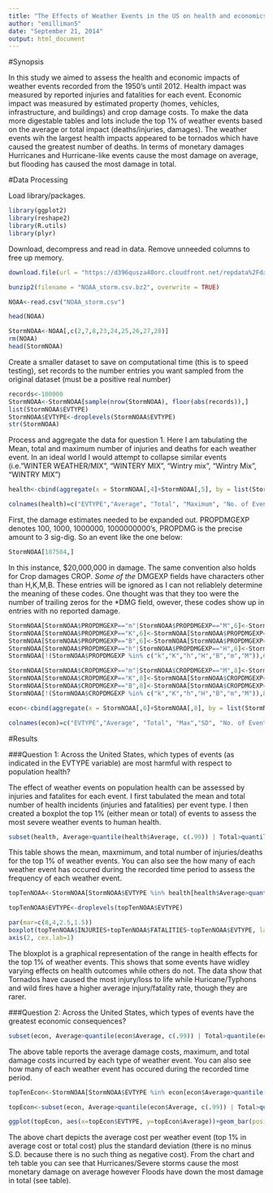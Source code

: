 ```yaml
---
title: "The Effects of Weather Events in the US on health and economics"
author: "emilliman5"
date: "September 21, 2014"
output: html_document
---
```

#Synopsis

In this study we aimed to assess the health and economic impacts of weather events recorded from the 1950's until 2012. Health impact was measured by reported injuries and fatalities for each event. Economic impact was measured by estimated property (homes, vehicles, infrastructure, and buildings) and crop damage costs. To make the data more digestable tables and lots include the top 1% of weather events based on the average or total impact (deaths/injuries, damages). The weather events wih the largest health impacts appeared to be tornados which have caused the greatest number of deaths. In terms of monetary damages Hurricanes and Hurricane-like events cause the most damage on average, but flooding has caused the most damage in total.

#Data Processing

Load library/packages.

```r

library(ggplot2)
library(reshape2)
library(R.utils)
library(plyr)

```

Download, decompress and read in data. Remove unneeded columns to free up memory.
```r

download.file(url = "https://d396qusza40orc.cloudfront.net/repdata%2Fdata%2FStormData.csv.bz2", destfile = "NOAA_storm.csv.bz2", method="curl")

bunzip2(filename = "NOAA_storm.csv.bz2", overwrite = TRUE)

NOAA<-read.csv("NOAA_storm.csv")

head(NOAA)

StormNOAA<-NOAA[,c(2,7,8,23,24,25,26,27,28)]
rm(NOAA)
head(StormNOAA)
```

Create a smaller dataset to save on computational time (this is to speed testing), set records to the number entries you want sampled from the original dataset (must be a positive real number)

```r
records<-100000
StormNOAA<-StormNOAA[sample(nrow(StormNOAA), floor(abs(records)),]
list(StormNOAA$EVTYPE)
StormNOAA$EVTYPE<-droplevels(StormNOAA$EVTYPE)
str(StormNOAA)
```

Process and aggregate the data for question 1. Here I am tabulating the Mean, total and maximum number of injuries and deaths for each weather event. In an ideal world I would attempt to collapse similar events (i.e."WINTER WEATHER/MIX", "WINTERY MIX", "Wintry mix", "Wintry Mix", "WINTRY MIX")
```r

health<-cbind(aggregate(x = StormNOAA[,4]+StormNOAA[,5], by = list(StormNOAA$EVTYPE), FUN = mean, data = StormNOAA), aggregate(StormNOAA[,4]+StormNOAA[,5] ~ StormNOAA$EVTYPE, FUN = sum,data = StormNOAA, na.rm=TRUE), aggregate(StormNOAA[,4]+StormNOAA[,5] ~ StormNOAA$EVTYPE, FUN = max ,data = StormNOAA), table(StormNOAA$EVTYPE))[,c(1,2,4,6,8)]

colnames(health)=c("EVTYPE","Average", "Total", "Maximum", "No. of Events")

```

First, the damage estimates needed to be expanded out. PROPDMGEXP denotes 100, 1000, 1000000, 1000000000's, PROPDMG is the precise amount to 3 sig-dig. So an event like the one below:

```r
StormNOAA[187584,]
```

In this instance, $20,000,000 in damage. The same convention also holds for Crop damages CROP*. Some of the *DMGEXP fields have characters other than H,K,M,B. These entries will be ignored as I can not reliablely determine the meaning of these codes. One thought was that they too were the number of trailing zeros for the *DMG field, owever, these codes show up in entries with no reported damage.

```r

StormNOAA[StormNOAA$PROPDMGEXP=="m"|StormNOAA$PROPDMGEXP=="M",6]<-StormNOAA[StormNOAA$PROPDMGEXP=="m"|StormNOAA$PROPDMGEXP=="M",6]*1000000
StormNOAA[StormNOAA$PROPDMGEXP=="K",6]<-StormNOAA[StormNOAA$PROPDMGEXP=="K",6]*1000
StormNOAA[StormNOAA$PROPDMGEXP=="B",6]<-StormNOAA[StormNOAA$PROPDMGEXP=="B",6]*1000000000
StormNOAA[StormNOAA$PROPDMGEXP=="h"|StormNOAA$PROPDMGEXP=="H",6]<-StormNOAA[StormNOAA$PROPDMGEXP=="h"|StormNOAA$PROPDMGEXP=="H",6]*1000000
StormNOAA[!(StormNOAA$PROPDMGEXP %in% c("k","K","h","H","B","m","M")),6 ]<-0

StormNOAA[StormNOAA$CROPDMGEXP=="m"|StormNOAA$CROPDMGEXP=="M",8]<-StormNOAA[StormNOAA$CROPDMGEXP=="m"|StormNOAA$CROPDMGEXP=="M",8]*1000000
StormNOAA[StormNOAA$CROPDMGEXP=="K",8]<-StormNOAA[StormNOAA$CROPDMGEXP=="K",8]*1000
StormNOAA[StormNOAA$CROPDMGEXP=="B",8]<-StormNOAA[StormNOAA$CROPDMGEXP=="B",8]*1000000000
StormNOAA[!(StormNOAA$CROPDMGEXP %in% c("k","K","h","H","B","m","M")),8 ]<-0

econ<-cbind(aggregate(x = StormNOAA[,6]+StormNOAA[,8], by = list(StormNOAA$EVTYPE), FUN = mean, data = StormNOAA), aggregate(StormNOAA[,6]+StormNOAA[,8] ~ StormNOAA$EVTYPE, FUN = sum,data = StormNOAA, na.rm=TRUE), aggregate(StormNOAA[,6]+StormNOAA[,8] ~ StormNOAA$EVTYPE, FUN = max, data = StormNOAA, na.rm=TRUE), aggregate(StormNOAA[,6]+StormNOAA[,8] ~ StormNOAA$EVTYPE, FUN = sd,data = StormNOAA, na.rm=TRUE), table(StormNOAA$EVTYPE))[,c(1,2,4,6,8,10)]

colnames(econ)=c("EVTYPE","Average", "Total", "Max","SD", "No. of Events")

```

#Results

###Question 1: Across the United States, which types of events (as indicated in the EVTYPE variable) are most harmful with respect to population health?

The effect of weather events on population health can be assessed by injuries and fatalites for each event. I first tabulated the mean and total number of health incidents (injuries and fatalities) per event type. I then created a boxplot the top 1% (either mean or total) of events to assess the most severe weather events to human health.

```r
subset(health, Average>quantile(health$Average, c(.99)) | Total>quantile(health$Total, c(.99)))
```

This table shows the mean, maxmimum, and total number of injuries/deaths for the top 1% of weather events. You can also see the how many of each weather event has occured during the recorded time period to assess the frequency of each weather event.

```r
topTenNOAA<-StormNOAA[StormNOAA$EVTYPE %in% health[health$Average>quantile(health$Average, c(.99))|health$Total>quantile(health$Total, c(.99)),1],]

topTenNOAA$EVTYPE<-droplevels(topTenNOAA$EVTYPE)

par(mar=c(8,4,2.5,1.5))
boxplot(topTenNOAA$INJURIES+topTenNOAA$FATALITIES~topTenNOAA$EVTYPE, las=2, yaxt="n", cex.axis=0.5, ylab="Number of Deaths and Injuries", pch=19, range=0)
axis(2, cex.lab=1)
```

The bloxplot is a graphical representation of the range in health effects for the top 1% of weather events. This shows that some events have widley varying effects on health outcomes while others do not. The data show that Tornados have caused the most injury/loss to life while Huricane/Typhons and wild fires have a higher average injury/fatality rate, though they are rarer.

###Question 2: Across the United States, which types of events have the greatest economic consequences?

```r
subset(econ, Average>quantile(econ$Average, c(.99)) | Total>quantile(econ$Total, c(.99)))
```

The above table reports the average damage costs, maximum, and total damage costs incurred by each type of weather event. You can also see how many of each weather event has occured during the recorded time period.

```r
topTenEcon<-StormNOAA[StormNOAA$EVTYPE %in% econ[econ$Average>quantile(econ$Average, c(.99))|econ$Total>quantile(econ$Total, c(.99)),1],]

topEcon<-subset(econ, Average>quantile(econ$Average, c(.99)) | Total>quantile(econ$Total, c(.99)))

ggplot(topEcon, aes(x=topEcon$EVTYPE, y=topEcon$Average))+geom_bar(position=position_dodge(),stat="identity")+geom_errorbar(aes(ymin=0, ymax=Average+SD), width=0.2, position=position_dodge(0.9))+ylab("Cost (USD)") + xlab("Weather Events")+theme(axis.text.x = element_text(angle = 90, hjust = 1))

```

The above chart depicts the average cost per weather event (top 1% in average cost or total cost) plus the standard deviation (there is no minus S.D. because there is no such thing as negative cost). From the chart and teh table you can see that Hurricanes/Severe storms cause the most monetary damage on average however Floods have down the most damage in total (see table).